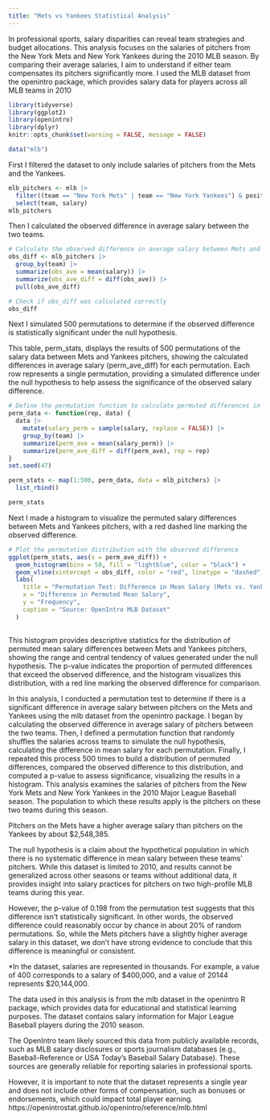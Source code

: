 ```yaml
---
title: "Mets vs Yankees Statistical Analysis"
---
```


In professional sports, salary disparities can reveal team strategies and budget allocations. This analysis focuses on the salaries of pitchers from the New York Mets and New York Yankees during the 2010 MLB season. By comparing their average salaries, I aim to understand if either team compensates its pitchers significantly more. I used the MLB dataset from the openintro package, which provides salary data for players across all MLB teams in 2010

```r
library(tidyverse)
library(ggplot2)
library(openintro)
library(dplyr)
knitr::opts_chunk$set(warning = FALSE, message = FALSE)
```

```r
data("mlb")
```

First I filtered the dataset to only include salaries of pitchers from the Mets and the Yankees. 
```r
mlb_pitchers <- mlb |>
  filter((team == "New York Mets" | team == "New York Yankees") & position == "Pitcher" & !is.na(salary)) |>
  select(team, salary)
mlb_pitchers
```

Then I calculated the observed difference in average salary between the two teams.
```r
# Calculate the observed difference in average salary between Mets and Yankees
obs_diff <- mlb_pitchers |>
  group_by(team) |>
  summarize(obs_ave = mean(salary)) |>
  summarize(obs_ave_diff = diff(obs_ave)) |>
  pull(obs_ave_diff)

# Check if obs_diff was calculated correctly
obs_diff

```

Next I simulated 500 permutations to determine if the observed difference is statistically significant under the null hypothesis. 

This table, perm_stats, displays the results of 500 permutations of the salary data between Mets and Yankees pitchers, showing the calculated differences in average salary (perm_ave_diff) for each permutation. Each row represents a single permutation, providing a simulated difference under the null hypothesis to help assess the significance of the observed salary difference.

```r
# Define the permutation function to calculate permuted differences in average salary
perm_data <- function(rep, data) {
  data |>
    mutate(salary_perm = sample(salary, replace = FALSE)) |>
    group_by(team) |>
    summarize(perm_ave = mean(salary_perm)) |>
    summarize(perm_ave_diff = diff(perm_ave), rep = rep)
}
set.seed(47)

perm_stats <- map(1:500, perm_data, data = mlb_pitchers) |>
  list_rbind()

perm_stats
```

Next I made a histogram to visualize the permuted salary differences between Mets and Yankees pitchers, with a red dashed line marking the observed difference.

```r
# Plot the permutation distribution with the observed difference
ggplot(perm_stats, aes(x = perm_ave_diff)) +
  geom_histogram(bins = 50, fill = "lightblue", color = "black") +
  geom_vline(xintercept = obs_diff, color = "red", linetype = "dashed") +
  labs(
    title = "Permutation Test: Difference in Mean Salary (Mets vs. Yankees Pitchers)",
    x = "Difference in Permuted Mean Salary",
    y = "Frequency",
    caption = "Source: OpenIntro MLB Dataset"
  ) 
 
```

This histogram provides descriptive statistics for the distribution of permuted mean salary differences between Mets and Yankees pitchers, showing the range and central tendency of values generated under the null hypothesis. The p-value indicates the proportion of permuted differences that exceed the observed difference, and the histogram visualizes this distribution, with a red line marking the observed difference for comparison.

In this analysis, I conducted a permutation test to determine if there is a significant difference in average salary between pitchers on the Mets and Yankees using the mlb dataset from the openintro package. I began by calculating the observed difference in average salary of pitchers between the two teams. Then, I defined a permutation function that randomly shuffles the salaries across teams to simulate the null hypothesis, calculating the difference in mean salary for each permutation. Finally, I repeated this process 500 times to build a distribution of permuted differences, compared the observed difference to this distribution, and computed a p-value to assess significance, visualizing the results in a histogram. This analysis examines the salaries of pitchers from the New York Mets and New York Yankees in the 2010 Major League Baseball season. The population to which these results apply is the pitchers on these two teams during this season.

Pitchers on the Mets have a higher average salary than pitchers on the Yankees by about \$2,548,385. 

The null hypothesis is a claim about the hypothetical population in which there is no systematic difference in mean salary between these teams' pitchers. While this dataset is limited to 2010, and results cannot be generalized across other seasons or teams without additional data, it provides insight into salary practices for pitchers on two high-profile MLB teams during this year.

However, the p-value of 0.198 from the permutation test suggests that this difference isn't statistically significant. In other words, the observed difference could reasonably occur by chance in about 20% of random permutations. So, while the Mets pitchers have a slightly higher average salary in this dataset, we don't have strong evidence to conclude that this difference is meaningful or consistent.

\*In the dataset, salaries are represented in thousands. For example, a value of 400 corresponds to a salary of \$400,000, and a value of 20144 represents \$20,144,000.

The data used in this analysis is from the mlb dataset in the openintro R package, which provides data for educational and statistical learning purposes. The dataset contains salary information for Major League Baseball players during the 2010 season.

The OpenIntro team likely sourced this data from publicly available records, such as MLB salary disclosures or sports journalism databases (e.g., Baseball-Reference or USA Today’s Baseball Salary Database). These sources are generally reliable for reporting salaries in professional sports.

However, it is important to note that the dataset represents a single year and does not include other forms of compensation, such as bonuses or endorsements, which could impact total player earning. https://openintrostat.github.io/openintro/reference/mlb.html
